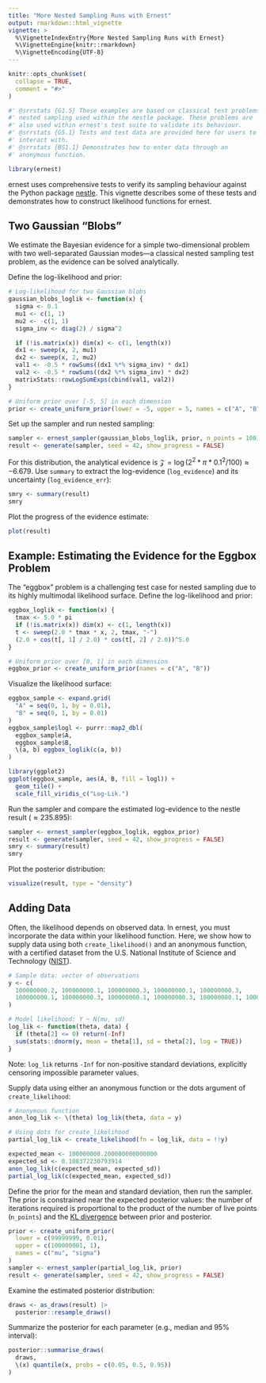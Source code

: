 ```yaml
---
title: "More Nested Sampling Runs with Ernest"
output: rmarkdown::html_vignette
vignette: >
  %\VignetteIndexEntry{More Nested Sampling Runs with Ernest}
  %\VignetteEngine{knitr::rmarkdown}
  %\VignetteEncoding{UTF-8}
---
```

```r
knitr::opts_chunk$set(
  collapse = TRUE,
  comment = "#>"
)
```

```r
#' @srrstats {G1.5} These examples are based on classical test problems for
#' nested sampling used within the nestle package. These problems are
#' also used within ernest's test suite to validate its behaviour.
#' @srrstats {G5.1} Tests and test data are provided here for users to
#' interact with.
#' @srrstats {BS1.1} Demonstrates how to enter data through an
#' anonymous function.
```

```r
library(ernest)
```

ernest uses comprehensive tests to verify its sampling behaviour against the Python package [nestle](https://github.com/kbarbary/nestle/blob/master/). This vignette describes some of these tests and demonstrates how to construct likelihood functions for ernest.

## Two Gaussian "Blobs"

We estimate the Bayesian evidence for a simple two-dimensional problem with two well-separated Gaussian modes—a classical nested sampling test problem, as the evidence can be solved analytically.

Define the log-likelihood and prior:

```r
# Log-likelihood for two Gaussian blobs
gaussian_blobs_loglik <- function(x) {
  sigma <- 0.1
  mu1 <- c(1, 1)
  mu2 <- -c(1, 1)
  sigma_inv <- diag(2) / sigma^2

  if (!is.matrix(x)) dim(x) <- c(1, length(x))
  dx1 <- sweep(x, 2, mu1)
  dx2 <- sweep(x, 2, mu2)
  val1 <- -0.5 * rowSums((dx1 %*% sigma_inv) * dx1)
  val2 <- -0.5 * rowSums((dx2 %*% sigma_inv) * dx2)
  matrixStats::rowLogSumExps(cbind(val1, val2))
}

# Uniform prior over [-5, 5] in each dimension
prior <- create_uniform_prior(lower = -5, upper = 5, names = c("A", "B"))
```

Set up the sampler and run nested sampling:

```r
sampler <- ernest_sampler(gaussian_blobs_loglik, prior, n_points = 100)
result <- generate(sampler, seed = 42, show_progress = FALSE)
```

For this distribution, the analytical evidence is $\mathcal{Z} = \log(2^2 * \pi * 0.1^2 / 100) \approx -6.679$. Use `summary` to extract the log-evidence (`log_evidence`) and its uncertainty (`log_evidence_err`):

```r
smry <- summary(result)
smry
```

Plot the progress of the evidence estimate:

```r
plot(result)
```

## Example: Estimating the Evidence for the Eggbox Problem

The "eggbox" problem is a challenging test case for nested sampling due to its highly multimodal likelihood surface. Define the log-likelihood and prior:

```r
eggbox_loglik <- function(x) {
  tmax <- 5.0 * pi
  if (!is.matrix(x)) dim(x) <- c(1, length(x))
  t <- sweep(2.0 * tmax * x, 2, tmax, "-")
  (2.0 + cos(t[, 1] / 2.0) * cos(t[, 2] / 2.0))^5.0
}

# Uniform prior over [0, 1] in each dimension
eggbox_prior <- create_uniform_prior(names = c("A", "B"))
```

Visualize the likelihood surface:

```r
eggbox_sample <- expand.grid(
  "A" = seq(0, 1, by = 0.01),
  "B" = seq(0, 1, by = 0.01)
)
eggbox_sample$logl <- purrr::map2_dbl(
  eggbox_sample$A, 
  eggbox_sample$B, 
  \(a, b) eggbox_loglik(c(a, b))
)

library(ggplot2)
ggplot(eggbox_sample, aes(A, B, fill = logl)) +
  geom_tile() +
  scale_fill_viridis_c("Log-Lik.")
```

Run the sampler and compare the estimated log-evidence to the nestle result ($\approx 235.895$):

```r
sampler <- ernest_sampler(eggbox_loglik, eggbox_prior)
result <- generate(sampler, seed = 42, show_progress = FALSE)
smry <- summary(result)
smry
```

Plot the posterior distribution:

```r
visualize(result, type = "density")
```

## Adding Data

Often, the likelihood depends on observed data. In ernest, you must incorporate the data within your likelihood function. Here, we show how to supply data using both `create_likelihood()` and an anonymous function, with a certified dataset from the U.S. National Institute of Science and Technology ([NIST](https://www.itl.nist.gov/div898/strd/mcmc/mcmc01.html)).

```r
# Sample data: vector of observations
y <- c(
  100000000.2, 100000000.1, 100000000.3, 100000000.1, 100000000.3,
  100000000.1, 100000000.3, 100000000.1, 100000000.3, 100000000.1, 100000000.3
)

# Model likelihood: Y ~ N(mu, sd)
log_lik <- function(theta, data) {
  if (theta[2] <= 0) return(-Inf)
  sum(stats::dnorm(y, mean = theta[1], sd = theta[2], log = TRUE))
}
```

Note: `log_lik` returns `-Inf` for non-positive standard deviations, explicitly censoring impossible parameter values.

Supply data using either an anonymous function or the dots argument of `create_likelihood`:

```r
# Anonymous function
anon_log_lik <- \(theta) log_lik(theta, data = y) 

# Using dots for create_likelihood
partial_log_lik <- create_likelihood(fn = log_lik, data = !!y)

expected_mean <- 100000000.200000000000000
expected_sd <- 0.108372230793914
anon_log_lik(c(expected_mean, expected_sd))
partial_log_lik(c(expected_mean, expected_sd))
```

Define the prior for the mean and standard deviation, then run the sampler. The prior is constrained near the expected posterior values: the number of iterations required is proportional to the product of the number of live points (`n_points`) and the [KL divergence](https://en.wikipedia.org/wiki/Kullback–Leibler_divergence) between prior and posterior.

```r
prior <- create_uniform_prior(
  lower = c(99999999, 0.01),
  upper = c(100000001, 1),
  names = c("mu", "sigma")
)
sampler <- ernest_sampler(partial_log_lik, prior)
result <- generate(sampler, seed = 42, show_progress = FALSE)
```

Examine the estimated posterior distribution:

```r
draws <- as_draws(result) |>
  posterior::resample_draws()
```

Summarize the posterior for each parameter (e.g., median and 95% interval):

```r
posterior::summarise_draws(
  draws,
  \(x) quantile(x, probs = c(0.05, 0.5, 0.95))
)
```
